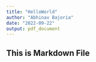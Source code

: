 ```yaml
---
title: "HelloWorld"
author: "Abhinav Bajoria"
date: "2022-09-22"
output: pdf_document
---
```


## This is Markdown File
